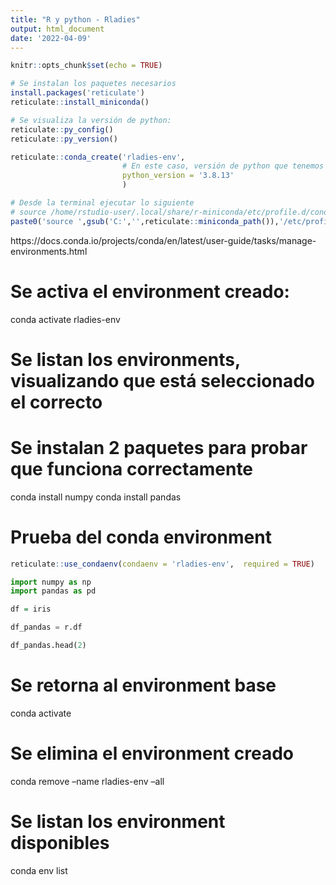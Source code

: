 ```yaml
---
title: "R y python - Rladies"
output: html_document
date: '2022-04-09'
---
```





```r
knitr::opts_chunk$set(echo = TRUE)
```

```r
# Se instalan los paquetes necesarios
install.packages('reticulate')
reticulate::install_miniconda()

# Se visualiza la versión de python:
reticulate::py_config()
reticulate::py_version()

reticulate::conda_create('rladies-env', 
                         # En este caso, versión de python que tenemos en RStudio cloud:
                         python_version = '3.8.13' 
                         )
```

```r
# Desde la terminal ejecutar lo siguiente
# source /home/rstudio-user/.local/share/r-miniconda/etc/profile.d/conda.sh
paste0('source ',gsub('C:','',reticulate::miniconda_path()),'/etc/profile.d/conda.sh')
```


https://docs.conda.io/projects/conda/en/latest/user-guide/tasks/manage-environments.html 

# Se activa el environment creado:
conda activate rladies-env

# Se listan los environments, visualizando que está seleccionado el correcto

# Se instalan 2 paquetes para probar que funciona correctamente
conda install numpy
conda install pandas



# Prueba del conda environment

```r
reticulate::use_condaenv(condaenv = 'rladies-env',  required = TRUE)
```

```python
import numpy as np
import pandas as pd
```

```r
df = iris
```

```python
df_pandas = r.df
```

```python
df_pandas.head(2)
```


# Se retorna al environment base
conda activate

# Se elimina el environment creado
conda remove --name rladies-env --all

# Se listan los environment disponibles
conda env list






